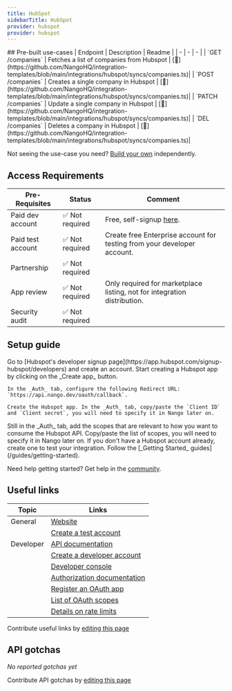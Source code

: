 ```yaml
---
title: HubSpot
sidebarTitle: HubSpot
provider: hubspot
provider: hubspot
---
```



<Overview />
<PreBuiltTooling provider={providers[pageMetadata.provider]} />
## Pre-built use-cases

<AccordionGroup>  
  <Accordion title="Companies">
  | Endpoint | Description | Readme | 
  | - | - | - |
  | `GET /companies` | Fetches a list of companies from Hubspot | [🔗](https://github.com/NangoHQ/integration-templates/blob/main/integrations/hubspot/syncs/companies.ts)|
  | `POST /companies` | Creates a single company in Hubspot | [🔗](https://github.com/NangoHQ/integration-templates/blob/main/integrations/hubspot/syncs/companies.ts)|
  | `PATCH /companies` | Update a single company in Hubspot | [🔗](https://github.com/NangoHQ/integration-templates/blob/main/integrations/hubspot/syncs/companies.ts)|
  | `DEL /companies` | Deletes a company in Hubspot | [🔗](https://github.com/NangoHQ/integration-templates/blob/main/integrations/hubspot/syncs/companies.ts)|
  </Accordion>
  <Accordion title="Contacts"></Accordion>
  <Accordion title="Deals"></Accordion>
  <Accordion title="Owners"></Accordion>
  <Accordion title="Pipelines"></Accordion>
  <Accordion title="Products"></Accordion>
  <Accordion title="Properties"></Accordion>
  <Accordion title="Roles"></Accordion>
  <Accordion title="Tasks"></Accordion>
  <Accordion title="Others"></Accordion>
</AccordionGroup>  

<Tip>Not seeing the use-case you need? [Build your own](https://nango.dev/slack) independently.</Tip>

## Access Requirements

| Pre-Requisites | Status | Comment|
| - | - | - |
| Paid dev account | ✅ Not required | Free, self-signup [here](https://developers.hubspot.com/). |
| Paid test account | ✅ Not required | Create free Enterprise account for testing from your developer account. | 
| Partnership | ✅ Not required | |
| App review | ✅ Not required | Only required for marketplace listing, not for integration distribution. |
| Security audit | ✅ Not required | |

## Setup guide

<Steps>
  <Step title="Create a developer account">
    Go to [Hubspot's developer signup page](https://app.hubspot.com/signup-hubspot/developers) and create an account. 
  </Step>
  <Step title="Create & configure a Hubspot app">
    Start creating a Hubspot app by clicking on the _Create app_ button. 

    In the _Auth_ tab, configure the following Redirect URL: `https://api.nango.dev/oauth/callback`.

    Create the Hubspot app. In the _Auth_ tab, copy/paste the `Client ID` and `Client secret`, you will need to specify it in Nango later on. 
  </Step>
  <Step title="Set up the OAuth scopes">
    Still in the _Auth_ tab, add the scopes that are relevant to how you want to consume the Hubspot API. Copy/paste the list of scopes, you will need to specify it in Nango later on.
  </Step>
  <Step title="Create a Hubspot test account">
    If you don't have a Hubspot account already, create one to test your integration. 
  </Step>
  <Step title="Next">
    Follow the [_Getting Started_ guides](/guides/getting-started).
  </Step>
</Steps>

<Tip>Need help getting started? Get help in the [community](https://nango.dev/slack).</Tip>

## Useful links

| Topic | Links | 
| - | - | 
| General | [Website](https://www.hubspot.com/) |
| | [Create a test account](https://app.hubspot.com/signup-hubspot/crm) |
| Developer | [API documentation](https://developers.hubspot.com/beta-docs/reference/api/overview) |
| | [Create a developer account](https://app.hubspot.com/signup-hubspot/developers) |
| | [Developer console](https://app.hubspot.com/) |
| | [Authorization documentation](https://developers.hubspot.com/docs/api/oauth-quickstart-guide) |
| | [Register an OAuth app](https://developers.hubspot.com/docs/api/working-with-oauth#initiating-an-integration-with-oauth-2-0) |
| | [List of OAuth scopes](https://developers.hubspot.com/docs/api/working-with-oauth#scopes) |
| | [Details on rate limits](https://developers.hubspot.com/beta-docs/guides/apps/api-usage/usage-details) |

<Note>Contribute useful links by [editing this page](https://github.com/nangohq/nango/tree/master/docs-v2/integrations/all/insightly.mdx)</Note>

## API gotchas

_No reported gotchas yet_

<Note>Contribute API gotchas by [editing this page](https://github.com/nangohq/nango/tree/master/docs-v2/integrations/all/hubspot.mdx)</Note>

